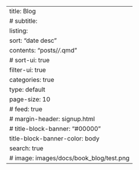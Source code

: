 ---
title: Blog
# subtitle:
listing:
  sort: "date desc"
  contents: "posts/*/*.qmd"
  # sort-ui: true
  filter-ui: true
  categories: true
  type: default
  page-size: 10
  # feed: true
# margin-header: signup.html
# title-block-banner: "#00000"
title-block-banner-color: body
search: true
# image: images/docs/book_blog/test.png
---